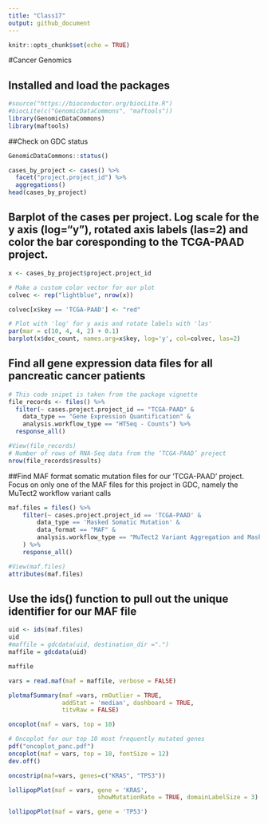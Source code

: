 ```yaml
---
title: "Class17"
output: github_document
---
```


```r
knitr::opts_chunk$set(echo = TRUE)
```

#Cancer Genomics

## Installed and load the packages
```r
#source("https://bioconductor.org/biocLite.R")
#biocLite(c("GenomicDataCommons", "maftools"))
library(GenomicDataCommons)
library(maftools)
```

##Check on GDC status
```r
GenomicDataCommons::status()
```

```r
cases_by_project <- cases() %>%
  facet("project.project_id") %>%
  aggregations()
head(cases_by_project)
```

## Barplot of the cases per project. Log scale for the y axis (log="y"), rotated axis labels (las=2) and color the bar coresponding to the TCGA-PAAD project.
```r
x <- cases_by_project$project.project_id

# Make a custom color vector for our plot
colvec <- rep("lightblue", nrow(x))

colvec[x$key == 'TCGA-PAAD'] <- "red"

# Plot with 'log' for y axis and rotate labels with 'las'
par(mar = c(10, 4, 4, 2) + 0.1)  
barplot(x$doc_count, names.arg=x$key, log='y', col=colvec, las=2)
```

## Find all gene expression data files for all pancreatic cancer patients
```r
# This code snipet is taken from the package vignette
file_records <- files() %>%
  filter(~ cases.project.project_id == "TCGA-PAAD" &
    data_type == "Gene Expression Quantification" &
    analysis.workflow_type == "HTSeq - Counts") %>%
  response_all()
```

```r
#View(file_records)
# Number of rows of RNA-Seq data from the ‘TCGA-PAAD’ project
nrow(file_records$results)
```

##Find MAF format somatic mutation files for our ‘TCGA-PAAD’ project. Focus on only one of the MAF files for this project in GDC, namely the MuTect2 workflow variant calls
```r
maf.files = files() %>%
    filter(~ cases.project.project_id == 'TCGA-PAAD' &
        data_type == 'Masked Somatic Mutation' &
        data_format == "MAF" &
        analysis.workflow_type == "MuTect2 Variant Aggregation and Masking"
    ) %>%
    response_all()
```

```r
#View(maf.files)
attributes(maf.files)
```

## Use the ids() function to pull out the unique identifier for our MAF file
```r
uid <- ids(maf.files)
uid
#maffile = gdcdata(uid, destination_dir =".")
maffile = gdcdata(uid)

maffile
```

```r
vars = read.maf(maf = maffile, verbose = FALSE)

plotmafSummary(maf =vars, rmOutlier = TRUE,
               addStat = 'median', dashboard = TRUE,
               titvRaw = FALSE)

```

```r
oncoplot(maf = vars, top = 10)
```

```r
# Oncoplot for our top 10 most frequently mutated genes
pdf("oncoplot_panc.pdf")
oncoplot(maf = vars, top = 10, fontSize = 12)
dev.off()
```

```r
oncostrip(maf=vars, genes=c("KRAS", "TP53"))
```

```r
lollipopPlot(maf = vars, gene = 'KRAS', 
                         showMutationRate = TRUE, domainLabelSize = 3)

```

```r
lollipopPlot(maf = vars, gene = 'TP53')
```
